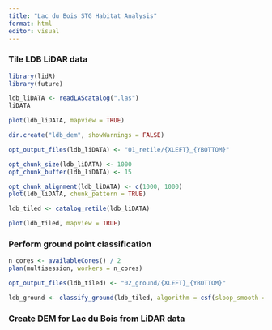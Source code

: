 ```yaml
---
title: "Lac du Bois STG Habitat Analysis"
format: html
editor: visual
---
```


### Tile LDB LiDAR data

```r
library(lidR)
library(future)

ldb_liDATA <- readLAScatalog(".las")
liDATA

plot(ldb_liDATA, mapview = TRUE)

dir.create("ldb_dem", showWarnings = FALSE)

opt_output_files(ldb_liDATA) <- "01_retile/{XLEFT}_{YBOTTOM}"

opt_chunk_size(ldb_liDATA) <- 1000
opt_chunk_buffer(ldb_liDATA) <- 15

opt_chunk_alignment(ldb_liDATA) <- c(1000, 1000)
plot(ldb_liDATA, chunk_pattern = TRUE)

ldb_tiled <- catalog_retile(ldb_liDATA)

plot(ldb_tiled, mapview = TRUE)
```

### Perform ground point classification

```r
n_cores <- availableCores() / 2
plan(multisession, workers = n_cores)

opt_output_files(ldb_tiled) <- "02_ground/{XLEFT}_{YBOTTOM}"

ldb_ground <- classify_ground(ldb_tiled, algorithm = csf(sloop_smooth = TRUE))
```

### Create DEM for Lac du Bois from LiDAR data

```r

```
